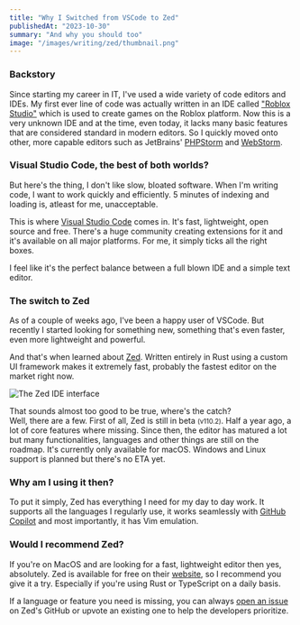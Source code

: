 ```yaml
---
title: "Why I Switched from VSCode to Zed"
publishedAt: "2023-10-30"
summary: "And why you should too"
image: "/images/writing/zed/thumbnail.png"
---
```


### Backstory

Since starting my career in IT, I've used a wide variety of code editors and IDEs. My first ever line of code was actually written in an IDE called ["Roblox Studio"](https://www.roblox.com/create) which is used to create games on the Roblox platform.
Now this is a very unknown IDE and at the time, even today, it lacks many basic features that are considered standard in modern editors.
So I quickly moved onto other, more capable editors such as JetBrains' [PHPStorm](https://www.jetbrains.com/phpstorm/) and [WebStorm](https://www.jetbrains.com/webstorm/).

### Visual Studio Code, the best of both worlds?

But here's the thing, I don't like slow, bloated software. When I'm writing code, I want to work quickly and efficiently. 5 minutes of indexing and loading is, atleast for me, unacceptable.

This is where [Visual Studio Code](https://code.visualstudio.com/) comes in. It's fast, lightweight, open source and free. There's a huge community creating extensions for it and it's available on all major platforms.
For me, it simply ticks all the right boxes.

I feel like it's the perfect balance between a full blown IDE and a simple text editor.

### The switch to Zed

As of a couple of weeks ago, I've been a happy user of VSCode.
But recently I started looking for something new, something that's even faster, even more lightweight and powerful.

And that's when learned about [Zed](https://zed.dev/). Written entirely in Rust using a custom UI framework makes it extremely fast, probably the fastest editor on the market right now.

<Image
  src="/images/writing/zed/zed-in-action.png"
  width={1920}
  height={1080}
  quality={100}
  alt="The Zed IDE interface"
/>

That sounds almost too good to be true, where's the catch?<br />
Well, there are a few.
First of all, Zed is still in beta <small>(v110.2)</small>.
Half a year ago, a lot of core features where missing. Since then, the editor has matured a lot but many functionalities, languages and other things are still on the roadmap.
It's currently only available for macOS. Windows and Linux support is planned but there's no ETA yet.

### Why am I using it then?

To put it simply, Zed has everything I need for my day to day work. It supports all the languages I regularly use, it works seamlessly with [GitHub Copilot](https://copilot.github.com/) and most importantly, it has Vim emulation.

### Would I recommend Zed?

If you're on MacOS and are looking for a fast, lightweight editor then yes, absolutely.
Zed is available for free on their [website](https://zed.dev/), so I recommend you give it a try. Especially if you're using Rust or TypeScript on a daily basis.

If a language or feature you need is missing, you can always [open an issue](https://github.com/zed-industries/community/issues) on Zed's GitHub or upvote an existing one to help the developers prioritize.